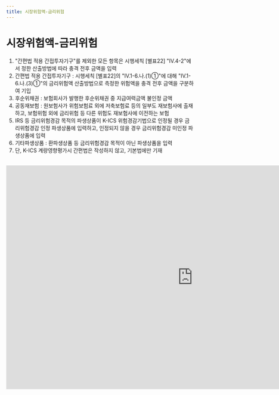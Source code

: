 ```yaml
---
title: 시장위험액-금리위험
---
```

# 시장위험액-금리위험

<Accordion multiple activeIndex={[]}>
<AccordionTab header="[작성 요령]">

1. "간편법 적용 간접투자기구"를 제외한 모든 항목은 시행세칙 [별표22] "Ⅳ.4-2"에서 정한 산출방법에 따라 충격 전후 금액을 입력
2. 간편법 적용 간접투자기구 : 시행세칙 [별표22]의 "Ⅳ.1-6.나.(1)①"에 대해 "Ⅳ.1-6.나.(3)①"의 금리위험액 산출방법으로 측정한 위험액을 충격 전후 금액을 구분하여 기입
3. 후순위채권 : 보험회사가 발행한 후순위채권 중 지급여력금액 불인정 금액
4. 공동재보험 : 원보험사가 위험보험료 외에 저축보험료 등의 일부도 재보험사에 출재하고, 보험위험 외에 금리위험 등 다른 위험도 재보험사에 이전하는 보험
5. IRS 등 금리위험경감 목적의 파생상품이 K-ICS 위험경감기법으로 인정될 경우 금리위험경감 인정 파생상품에 입력하고, 인정되지 않을 경우 금리위험경감 미인정 파생상품에 입력
6. 기타파생상품 : 환파생상품 등 금리위험경감 목적이 아닌 파생상품을 입력
7. 단, K-ICS 계량영향평가시 간편법은 작성하지 않고, 기본법에만 기재

</AccordionTab>
</Accordion>

<br/>

<iframe width="1000" height="600" frameborder="0" scrolling="no"
src="https://onedrive.live.com/embed?resid=AB5F66CE0CF8D024%2116554&authkey=%21ACzRWZavyE-79hc&em=2
&wdAllowInteractivity=False&ActiveCell='5-1'!F10&Item='5-1'!A7:I69
&wdHideGridlines=True
&wdDownloadButton=False
&waccluster=PSG3">
</iframe>
